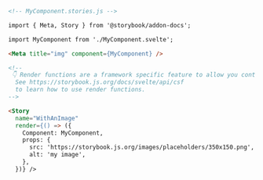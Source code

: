```md
<!-- MyComponent.stories.js -->

import { Meta, Story } from '@storybook/addon-docs';

import MyComponent from './MyComponent.svelte';

<Meta title="img" component={MyComponent} />

<!--
 👇 Render functions are a framework specific feature to allow you control on how the component renders.
  See https://storybook.js.org/docs/svelte/api/csf
  to learn how to use render functions.
-->

<Story 
  name="WithAnImage"
  render={() => ({
    Component: MyComponent,
    props: {
      src: 'https://storybook.js.org/images/placeholders/350x150.png',
      alt: 'my image',
    },
  })} />
```